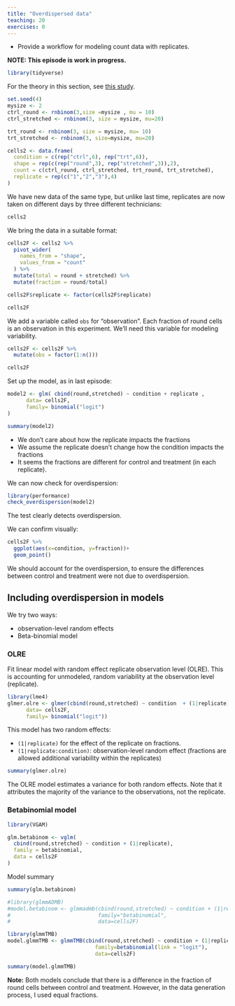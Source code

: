 ```yaml
---
title: "Overdispersed data"
teaching: 20
exercises: 0
---
```


:::::::::::::::::::::::::::::::::::::: questions 



::::::::::::::::::::::::::::::::::::::::::::::::

::::::::::::::::::::::::::::::::::::: objectives

- Provide a workflow for modeling count data with replicates.

::::::::::::::::::::::::::::::::::::::::::::::::

**NOTE: This episode is work in progress.**

```r
library(tidyverse)
```

For the theory in this section, see [this study](https://peerj.com/articles/1114/). 

```r
set.seed(4)
mysize <- 2
ctrl_round <- rnbinom(3,size =mysize , mu = 10)
ctrl_stretched <- rnbinom(3, size = mysize, mu=20)

trt_round <- rnbinom(3, size = mysize, mu= 10)
trt_stretched <- rnbinom(3, size=mysize, mu=20)

cells2 <- data.frame(
  condition = c(rep("ctrl",6), rep("trt",6)),
  shape = rep(c(rep("round",3), rep("stretched",3)),2),
  count = c(ctrl_round, ctrl_stretched, trt_round, trt_stretched),
  replicate = rep(c("1","2","3"),4)
)
```

We have new data of the same type, but unlike last time,  replicates are now taken on different days by three different technicians:

```r
cells2
```

We bring the data in a suitable format:
```r
cells2F <- cells2 %>% 
  pivot_wider(
    names_from = "shape",
    values_from = "count"
  ) %>% 
  mutate(total = round + stretched) %>% 
  mutate(fraction = round/total)

cells2F$replicate <- factor(cells2F$replicate)

cells2F
```

We add a variable called `obs` for "observation". Each fraction of round cells is an observation in this experiment. We'll need this variable for modeling variability.
```r
cells2F <- cells2F %>% 
  mutate(obs = factor(1:n()))

cells2F
```


Set up the model, as in last episode:

```r
model2 <- glm( cbind(round,stretched) ~ condition + replicate , 
      data= cells2F,
      family= binomial("logit")
)

summary(model2)
```

- We don't care about how the replicate impacts the fractions 
- We assume the replicate doesn't change how the condition impacts the fractions 
- It seems the fractions are different for control and treatment (in each replicate).

We can now check for overdispersion:

```r
library(performance)
check_overdispersion(model2)
```
The test clearly detects overdispersion.

We can confirm visually:
```r
cells2F %>% 
  ggplot(aes(x=condition, y=fraction))+
  geom_point()
```

We should account for the overdispersion, to ensure the differences between control and treatment were not due to overdispersion. 

## Including overdispersion in models

We try two ways: 

- observation-level random effects
- Beta-binomial model


### OLRE
Fit linear model with random effect replicate observation level (OLRE). This is accounting for unmodeled, random variability at the observation level (replicate).

```r
library(lme4)
glmer.olre <- glmer(cbind(round,stretched) ~ condition  + (1|replicate) + (1|obs), 
      data= cells2F,
      family= binomial("logit"))
```

This model has two random effects: 

- `(1|replicate)` for the effect of the replicate on fractions. 
- `(1|replicate:condition)`: observation-level random effect (fractions are allowed additional variability within the replicates)

```r
summary(glmer.olre)
```

The OLRE model estimates a variance for both random effects. Note that it attributes the majority of the variance to the observations, not the replicate.

### Betabinomial model

```r
library(VGAM)

glm.betabinom <- vglm(
  cbind(round,stretched) ~ condition + (1|replicate), 
  family = betabinomial, 
  data = cells2F
)
```

Model summary
```r
summary(glm.betabinom)
```

```r
#library(glmmADMB)
#model.betabinom <- glmmadmb(cbind(round,stretched) ~ condition + (1|replicate),
#                            family="betabinomial",
#                            data=cells2F)
```


```r
library(glmmTMB)
model.glmmTMB <- glmmTMB(cbind(round,stretched) ~ condition + (1|replicate),
                            family=betabinomial(link = "logit"),
                            data=cells2F)
```
```r
summary(model.glmmTMB)
```


**Note:** Both models conclude that there is a difference in the fraction of round cells between control and treatment. However, in the data generation process, I used equal fractions.
